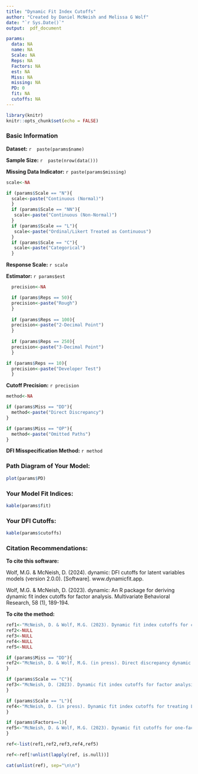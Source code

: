 ---
title: "Dynamic Fit Index Cutoffs"
author: "Created by Daniel McNeish and Melissa G Wolf"
date: "`r Sys.Date()`"
output:  pdf_document

params:
  data: NA
  name: NA
  Scale: NA
  Reps: NA
  Factors: NA
  est: NA
  Miss: NA
  missing: NA
  PD: 0
  fit: NA
  cutoffs: NA
---

```{r setup, include=FALSE}
library(knitr)
knitr::opts_chunk$set(echo = FALSE)
```

### Basic Information

**Dataset:** `r  paste(params$name)`

**Sample Size:** `r  paste(nrow(data()))`

**Missing Data Indicator:** `r paste(params$missing)`

```{r include=F}
scale<-NA

if (params$Scale == "N"){
  scale<-paste("Continuous (Normal)")
  }
  if (params$Scale == "NN"){
   scale<-paste("Continuous (Non-Normal)")
  }
  if (params$Scale == "L"){
   scale<-paste("Ordinal/Likert Treated as Continuous")
  }
  if (params$Scale == "C"){
   scale<-paste("Categorical")
  }
```

**Response Scale:** `r scale`


**Estimator:** `r params$est`

```{r include=FALSE}

  precision<-NA  

  if (params$Reps == 50){
  precision<-paste("Rough")
  }
  
  if (params$Reps == 100){
  precision<-paste("2-Decimal Point")
  }
  
  if (params$Reps == 250){
  precision<-paste("3-Decimal Point")
  }

if (params$Reps == 10){
  precision<-paste("Developer Test")
  }

```
**Cutoff Precision:** `r precision`

```{r include=FALSE}
method<-NA

if (params$Miss == "DD"){
  method<-paste("Direct Discrepancy")
}

if (params$Miss == "OP"){
  method<-paste("Omitted Paths")
}
```

**DFI Misspecification Method:** `r method`

### Path Diagram of Your Model:

```{r}
plot(params$PD)
```

### Your Model Fit Indices:

```{r, results='asis'}
kable(params$fit)
```

### Your DFI Cutoffs:

```{r, results='asis'}
kable(params$cutoffs)
```

### Citation Recommendations:

**To cite this software:**

Wolf, M.G. & McNeish, D. (2024). dynamic: DFI cutoffs for latent variables models
(version 2.0.0). [Software]. www.dynamicfit.app.

Wolf, M.G. & McNeish, D. (2023). dynamic: An R package for deriving dynamic fit index cutoffs for factor analysis. Multivariate Behavioral Research, 58 (1), 189-194.

**To cite the method:**

```{r, echo=FALSE, results='asis'}
ref1<-"McNeish, D. & Wolf, M.G. (2023). Dynamic fit index cutoffs for confirmatory factor analysis models. Psychological Methods, 28 (1), 61-88."
ref2<-NULL
ref3<-NULL
ref4<-NULL
ref5<-NULL

if (params$Miss == "DD"){
ref2<-"McNeish, D. & Wolf, M.G. (in press). Direct discrepancy dynamic fit index cutoffs for arbitrary covariance structure models.  Structural Equation Modeling."
}

if (params$Scale == "C"){
ref3<-"McNeish, D. (2023). Dynamic fit index cutoffs for factor analysis with Likert-type, ordinal, or binary responses. American Psychologist, 79 (9), 1061-1075."
}

if (params$Scale == "L"){
ref4<-"McNeish, D. (in press). Dynamic fit index cutoffs for treating Likert items as continuous. Psychological Methods."
}

if (params$Factors==1){
ref5<-"McNeish, D. & Wolf, M.G. (2023). Dynamic fit cutoffs for one-factor models. Behavior Research Methods, 55 (3), 1157-1174."
}

ref<-list(ref1,ref2,ref3,ref4,ref5)

ref<-ref[!unlist(lapply(ref, is.null))]

cat(unlist(ref), sep="\n\n")

```
